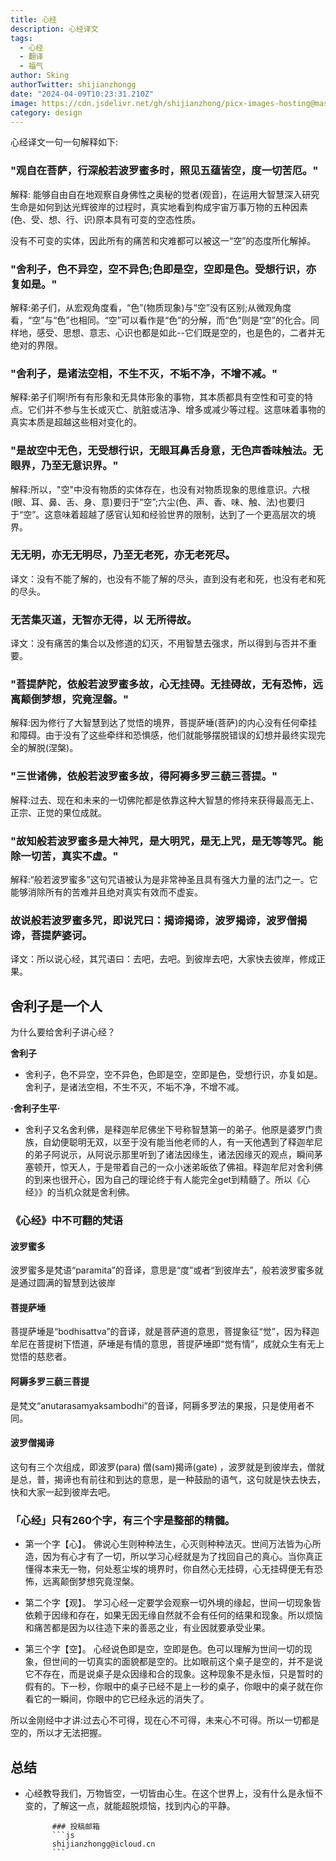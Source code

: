 ```yaml
---
title: 心经
description: 心经译文
tags:
  - 心经
  - 翻译
  - 福气
author: Sking
authorTwitter: shijianzhongg
date: "2024-04-09T10:23:31.210Z"
image: https://cdn.jsdelivr.net/gh/shijianzhong/picx-images-hosting@master/nbplus/IMG_0356.17ia7o5cc3j4.webp
category: design
---
```




心经译文一句一句解释如下:

### "观自在菩萨，行深般若波罗蜜多时，照见五蕴皆空，度一切苦厄。"

解释: 能够自由自在地观察自身佛性之奥秘的觉者(观音)，在运用大智慧深入研究生命是如何到达光辉彼岸的过程时，真实地看到构成宇宙万事万物的五种因素(色、受、想、行、识)原本具有可变的空态性质。

没有不可变的实体，因此所有的痛苦和灾难都可以被这一“空”的态度所化解掉。

### "舍利子，色不异空，空不异色;色即是空，空即是色。受想行识，亦复如是。"

解释:弟子们，从宏观角度看，“色”(物质现象)与“空”没有区别;从微观角度看，“空”与“色”也相同。“空”可以看作是“色”的分解，而“色”则是“空”的化合。同样地，感受、思想、意志、心识也都是如此--它们既是空的，也是色的，二者并无绝对的界限。

### "舍利子，是诸法空相，不生不灭，不垢不净，不增不减。"

解释:弟子们啊!所有有形象和无具体形象的事物，其本质都具有空性和可变的特点。它们并不参与生长或灭亡、肮脏或洁净、增多或减少等过程。这意味着事物的真实本质是超越这些相对变化的。

### "是故空中无色，无受想行识，无眼耳鼻舌身意，无色声香味触法。无眼界，乃至无意识界。"

解释:所以，"空"中没有物质的实体存在，也没有对物质现象的思维意识。六根(眼、耳、鼻、舌、身、意)要归于“空”;六尘(色、声、香、味、触、法)也要归于“空”。这意味着超越了感官认知和经验世界的限制，达到了一个更高层次的境界。

### 无无明，亦无无明尽，乃至无老死，亦无老死尽。

译文：没有不能了解的，也没有不能了解的尽头，直到没有老和死，也没有老和死的尽头。

### 无苦集灭道，无智亦无得，以 无所得故。

译文：没有痛苦的集合以及修道的幻灭，不用智慧去强求，所以得到与否并不重要。

### "菩提萨陀，依般若波罗蜜多故，心无挂碍。无挂碍故，无有恐怖，远离颠倒梦想，究竟涅磐。"

解释:因为修行了大智慧到达了觉悟的境界，菩提萨埵(菩萨)的内心没有任何牵挂和障碍。由于没有了这些牵绊和恐惧感，他们就能够摆脱错误的幻想并最终实现完全的解脱(涅槃)。

### "三世诸佛，依般若波罗蜜多故，得阿褥多罗三藐三菩提。"

解释:过去、现在和未来的一切佛陀都是依靠这种大智慧的修持来获得最高无上、正宗、正觉的果位成就。

### "故知般若波罗蜜多是大神咒，是大明咒，是无上咒，是无等等咒。能除一切苦，真实不虚。"

解释:“般若波罗蜜多”这句咒语被认为是非常神圣且具有强大力量的法门之一。它能够消除所有的苦难并且绝对真实有效而不虚妄。

### 故说般若波罗蜜多咒，即说咒曰：揭谛揭谛，波罗揭谛，波罗僧揭谛，菩提萨婆诃。

译文：所以说心经，其咒语曰：去吧，去吧。到彼岸去吧，大家快去彼岸，修成正果。

## 舍利子是一个人
为什么要给舍利子讲心经？

**舍利子**
- 舍利子，色不异空，空不异色，色即是空，空即是色，受想行识，亦复如是。舍利子，是诸法空相，不生不灭，不垢不净，不增不减。

**·舍利子生平·**
- 舍利子又名舍利佛，是释迦牟尼佛坐下号称智慧第一的弟子。他原是婆罗门贵族，自幼便聪明无双，以至于没有能当他老师的人，有一天他遇到了释迦牟尼的弟子阿说示，从阿说示那里听到了诸法因缘生，诸法因缘灭的观点，瞬间茅塞顿开，惊天人，于是带着自己的一众小迷弟皈依了佛祖。释迦牟尼对舍利佛的到来也很开心，因为自己的理论终于有人能完全get到精髓了。所以《心经》》的当机众就是舍利佛。

### 《心经》中不可翻的梵语

#### 波罗蜜多
波罗蜜多是梵语“paramita”的音译，意思是“度”或者“到彼岸去”，般若波罗蜜多就是通过圆满的智慧到达彼岸

#### 菩提萨埵
菩提萨埵是“bodhisattva”的音译，就是菩萨道的意思，菩提象征“觉”，因为释迦牟尼在菩提树下悟道，萨埵是有情的意思，菩提萨埵即“觉有情”，成就众生有无上觉悟的慈悲者。

#### 阿耨多罗三藐三菩提
是梵文“anutarasamyaksambodhi”的音译，阿耨多罗法的果报，只是使用者不同。

#### 波罗僧揭谛
这句有三个次组成，即波罗(para) 僧(sam)揭谛(gate) ，波罗就是到彼岸去，僧就是总，普，揭谛也有前往和到达的意思，是一种鼓励的语气，这句就是快去快去，快和大家一起到彼岸去吧。

### 「心经」只有260个字，有三个字是整部的精髓。

- 第一个字【心】。
佛说心生则种种法生，心灭则种种法灭。世间万法皆为心所造，因为有心才有了一切，所以学习心经就是为了找回自己的真心。当你真正懂得本来无一物，何处惹尘埃的境界时，你自然心无挂碍，心无挂碍便无有恐怖，远离颠倒梦想究竟涅槃。

- 第二个字【观】。
学习心经一定要学会观察一切外境的缘起，世间一切现象皆依赖于因缘和存在，如果无因无缘自然就不会有任何的结果和现象。所以烦恼和痛苦都是因为以往造下来的善恶之业，有业因就要承受业果。

- 第三个字【空】。
心经说色即是空，空即是色。色可以理解为世间一切的现象，但世间的一切真实的面貌都是空的。比如眼前这个桌子是空的，并不是说它不存在，而是说桌子是众因缘和合的现象。这种现象不是永恒，只是暂时的假有的。下一秒，你眼中的桌子已经不是上一秒的桌子，你眼中的桌子就在你看它的一瞬间，你眼中的它已经永远的消失了。

所以金刚经中才讲:过去心不可得，现在心不可得，未来心不可得。所以一切都是空的，所以才无法把握。


## 总结
- 心经教导我们，万物皆空，一切皆由心生。在这个世界上，没有什么是永恒不变的，了解这一点，就能超脱烦恼，找到内心的平静。


            ### 投稿邮箱
            ```js
            shijianzhongg@icloud.cn
            ```